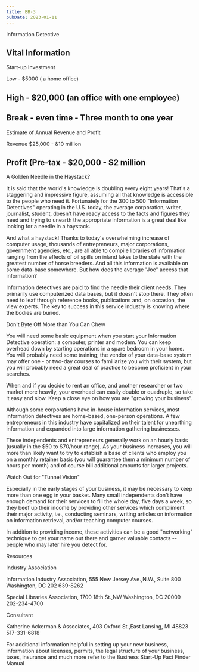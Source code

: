 ```yaml
---
title: BB-3
pubDate: 2023-01-11
---
```


Information Detective

Vital Information
-------------------------------------------------------------------------------

Start-up Investment

Low - $5000 ( a home office)

High - $20,000 (an office with one employee)
-------------------------------------------------------------------------------

Break - even time - Three month to one year
-------------------------------------------------------------------------------

Estimate of Annual Revenue and Profit

Revenue $25,000 - &10 million

Profit (Pre-tax - $20,000 - $2 million
-------------------------------------------------------------------------------

A Golden Needle in the Haystack?

It is said that the world's knowledge is doubling every eight years! That's a staggering and impressive figure, assuming all that knowledge is accessible to the people who need it. Fortunately for the 300 to 500 "Information Detectives" operating in the U.S. today, the average corporation, writer, journalist, student, doesn't have ready access to the facts and figures they need and trying to unearth the appropriate information is a great deal like looking for a needle in a haystack.

And what a haystack! Thanks to today's overwhelming increase of computer usage, thousands of entrepreneurs, major corporations, government agencies, etc., are all able to compile libraries of information ranging from the effects of oil spills on inland lakes to the state with the greatest number of horse breeders. And all this information is available on some data-base somewhere. But how does the average "Joe" access that information?

Information detectives are paid to find the needle their client needs. They primarily use computerized data bases, but it doesn't stop there. They often need to leaf through reference books, publications and, on occasion, the view experts. The key to success in this service industry is knowing where the bodies are buried.

Don't Byte Off More than You Can Chew

You will need some basic equipment when you start your Information Detective operation: a computer, printer and modem. You can keep overhead down by starting operations in a spare bedroom in your home. You will probably need some training; the vendor of your data-base system may offer one - or two-day courses to familiarize you with their system, but you will probably need a great deal of practice to become proficient in your searches.

When and if you decide to rent an office, and another researcher or  two market more heavily, your overhead can easily double or quadruple, so take it easy and slow. Keep a close eye on how you are "growing your business".

Although some corporations have in-house information services, most information detectives are home-based, one-person operations. A few entrepreneurs in this industry have capitalized on their talent for unearthing information and expanded into large information gathering businesses.

These independents and entrepreneurs generally work on an hourly basis (usually in the $50 to $70/hour range). As your business increases, you will more than likely want to try to establish a base of clients who employ you on a monthly retainer basis (you will guarantee them a minimum number of hours per month) and of course bill additional amounts for larger projects.

Watch Out for "Tunnel Vision"

Especially in the early stages of your business, it may be necessary to keep more than one egg in your basket. Many small independents don't have enough demand for their services to fill the whole day, five days a week, so they beef up their income by providing other services which compliment their major activity, i.e., conducting seminars, writing articles on information on information retrieval, and/or teaching computer courses.

In addition to providing income, these activities can be a good "networking" technique to get your name out there and garner valuable contacts -- people who may later hire you detect for.


Resources

Industry Association

Information Industry Association, 555 New Jersey Ave.,N.W., Suite 800
Washington, DC 202 639-8262

Special Libraries Association, 1700 18th St.,NW Washington, DC 20009 202-234-4700

Consultant

Katherine Ackerman & Associates, 403 Oxford St.,East Lansing, MI 48823 517-331-6818

For additional information helpful in setting up your new business, information about licenses, permits, the legal structure of your business, taxes, insurance and much more refer to the Business Start-Up Fact Finder Manual